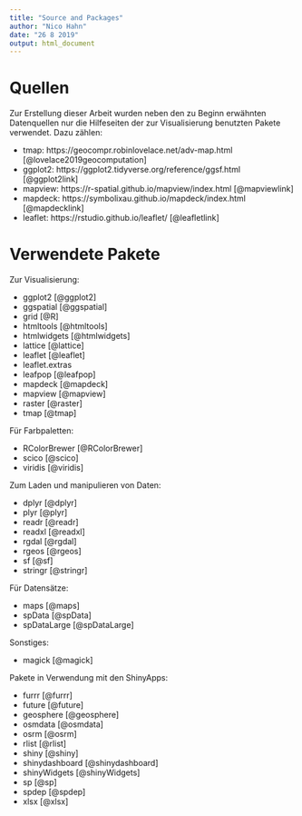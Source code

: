 ```yaml
---
title: "Source and Packages"
author: "Nico Hahn"
date: "26 8 2019"
output: html_document
---
```



# Quellen
Zur Erstellung dieser Arbeit wurden neben den zu Beginn erwähnten Datenquellen nur die Hilfeseiten der zur Visualisierung benutzten Pakete verwendet. Dazu zählen:

  * tmap: https://geocompr.robinlovelace.net/adv-map.html [@lovelace2019geocomputation]
  * ggplot2: https://ggplot2.tidyverse.org/reference/ggsf.html [@ggplot2link]
  * mapview: https://r-spatial.github.io/mapview/index.html [@mapviewlink]
  * mapdeck: https://symbolixau.github.io/mapdeck/index.html [@mapdecklink]
  * leaflet: https://rstudio.github.io/leaflet/ [@leafletlink]
    
# Verwendete Pakete
Zur Visualisierung:
  
  * ggplot2 [@ggplot2]
  * ggspatial [@ggspatial]
  * grid [@R]
  * htmltools [@htmltools]
  * htmlwidgets [@htmlwidgets]
  * lattice [@lattice]
  * leaflet [@leaflet]
  * leaflet.extras
  * leafpop [@leafpop]
  * mapdeck [@mapdeck]
  * mapview [@mapview]
  * raster [@raster]
  * tmap [@tmap]

Für Farbpaletten:

  * RColorBrewer [@RColorBrewer]
  * scico [@scico]
  * viridis [@viridis]
  
Zum Laden und manipulieren von Daten:

  * dplyr [@dplyr]
  * plyr [@plyr]
  * readr [@readr]
  * readxl [@readxl]
  * rgdal [@rgdal]
  * rgeos [@rgeos]
  * sf [@sf]
  * stringr [@stringr]

Für Datensätze:

  * maps [@maps]
  * spData [@spData]
  * spDataLarge [@spDataLarge]

Sonstiges: 

  * magick [@magick]
    
Pakete in Verwendung mit den ShinyApps:

  * furrr [@furrr]
  * future [@future]
  * geosphere [@geosphere]
  * osmdata [@osmdata]
  * osrm [@osrm]
  * rlist [@rlist]
  * shiny [@shiny]
  * shinydashboard [@shinydashboard]
  * shinyWidgets [@shinyWidgets]
  * sp [@sp]
  * spdep [@spdep]
  * xlsx [@xlsx]
    